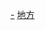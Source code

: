 {{Catnav|頁面分類|各種主題的頁面分類|依中国各省来作的分类|中国各地历史|香港歷史}}
{{Catnav|頁面分類|历史|各區域的歷史|亚洲历史|香港歷史}}

{{Main list|香港地方列表}}

[[Category:香港地方|-]]
[[Category:香港歷史|地方]]